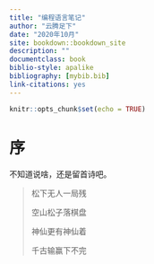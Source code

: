 ---
title: "编程语言笔记"
author: "云腾足下"
date: "2020年10月"
site: bookdown::bookdown_site
description: ""
documentclass: book
biblio-style: apalike
bibliography: [mybib.bib]
link-citations: yes
---

```{r setup, include=FALSE}
knitr::opts_chunk$set(echo = TRUE)
```

# 序 {-}

不知道说啥，还是留首诗吧。

>松下无人一局残
>
>空山松子落棋盘
>
>神仙更有神仙着
>
>千古输赢下不完






